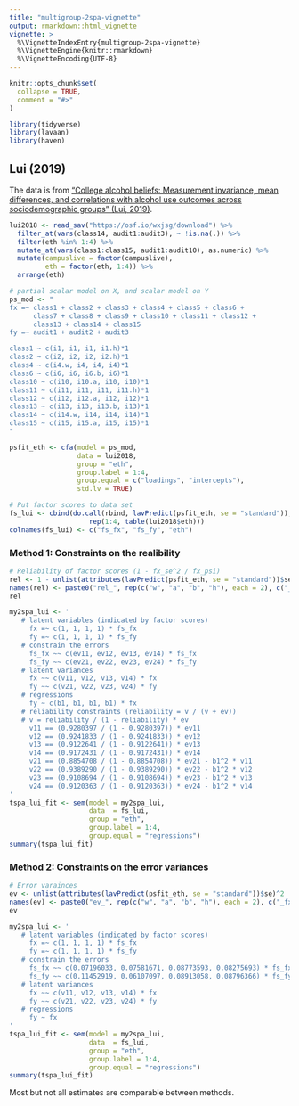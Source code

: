 ```yaml
---
title: "multigroup-2spa-vignette"
output: rmarkdown::html_vignette
vignette: >
  %\VignetteIndexEntry{multigroup-2spa-vignette}
  %\VignetteEngine{knitr::rmarkdown}
  %\VignetteEncoding{UTF-8}
---
```


```r
knitr::opts_chunk$set(
  collapse = TRUE,
  comment = "#>"
)
```

```r
library(tidyverse)
library(lavaan)
library(haven)
```


## Lui (2019)

The data is from ["College alcohol beliefs: Measurement invariance, mean differences, and correlations with alcohol use outcomes across sociodemographic groups" (Lui, 2019)](https://pubmed.ncbi.nlm.nih.gov/30777775/). 

```r
lui2018 <- read_sav("https://osf.io/wxjsg/download") %>%
  filter_at(vars(class14, audit1:audit3), ~ !is.na(.)) %>% 
  filter(eth %in% 1:4) %>%
  mutate_at(vars(class1:class15, audit1:audit10), as.numeric) %>%
  mutate(campuslive = factor(campuslive), 
         eth = factor(eth, 1:4)) %>%
  arrange(eth)
```


[WT]: # (Estimating fx and fy in the same model yields similar results as estimating them in two separate models, although a few parameter estiamtes differ slightly.)

[WT]: # (Fine if the local independence assumption holds for each factor. )

```r
# partial scalar model on X, and scalar model on Y
ps_mod <- "
fx =~ class1 + class2 + class3 + class4 + class5 + class6 + 
      class7 + class8 + class9 + class10 + class11 + class12 + 
      class13 + class14 + class15
fy =~ audit1 + audit2 + audit3

class1 ~ c(i1, i1, i1, i1.h)*1
class2 ~ c(i2, i2, i2, i2.h)*1
class4 ~ c(i4.w, i4, i4, i4)*1
class6 ~ c(i6, i6, i6.b, i6)*1
class10 ~ c(i10, i10.a, i10, i10)*1
class11 ~ c(i11, i11, i11, i11.h)*1
class12 ~ c(i12, i12.a, i12, i12)*1
class13 ~ c(i13, i13, i13.b, i13)*1
class14 ~ c(i14.w, i14, i14, i14)*1
class15 ~ c(i15, i15.a, i15, i15)*1
"
```

```r
psfit_eth <- cfa(model = ps_mod, 
                 data = lui2018, 
                 group = "eth", 
                 group.label = 1:4, 
                 group.equal = c("loadings", "intercepts"), 
                 std.lv = TRUE)
```

```r
# Put factor scores to data set
fs_lui <- cbind(do.call(rbind, lavPredict(psfit_eth, se = "standard")), 
                    rep(1:4, table(lui2018$eth)))
colnames(fs_lui) <- c("fs_fx", "fs_fy", "eth")
```


### Method 1: Constraints on the realibility

```r
# Reliability of factor scores (1 - fx_se^2 / fx_psi)
rel <- 1 - unlist(attributes(lavPredict(psfit_eth, se = "standard"))$se)^2 / 1
names(rel) <- paste0("rel_", rep(c("w", "a", "b", "h"), each = 2), c("_fx", "_fy"))
rel
```


```r
my2spa_lui <- '
   # latent variables (indicated by factor scores)
     fx =~ c(1, 1, 1, 1) * fs_fx
     fy =~ c(1, 1, 1, 1) * fs_fy
   # constrain the errors
     fs_fx ~~ c(ev11, ev12, ev13, ev14) * fs_fx
     fs_fy ~~ c(ev21, ev22, ev23, ev24) * fs_fy
   # latent variances
     fx ~~ c(v11, v12, v13, v14) * fx
     fy ~~ c(v21, v22, v23, v24) * fy
   # regressions
     fy ~ c(b1, b1, b1, b1) * fx
   # reliability constraints (reliability = v / (v + ev))
   # v = reliability / (1 - reliability) * ev
     v11 == (0.9280397 / (1 - 0.9280397)) * ev11
     v12 == (0.9241833 / (1 - 0.9241833)) * ev12
     v13 == (0.9122641 / (1 - 0.9122641)) * ev13
     v14 == (0.9172431 / (1 - 0.9172431)) * ev14
     v21 == (0.8854708 / (1 - 0.8854708)) * ev21 - b1^2 * v11
     v22 == (0.9389290 / (1 - 0.9389290)) * ev22 - b1^2 * v12
     v23 == (0.9108694 / (1 - 0.9108694)) * ev23 - b1^2 * v13
     v24 == (0.9120363 / (1 - 0.9120363)) * ev24 - b1^2 * v14
'
tspa_lui_fit <- sem(model = my2spa_lui,
                    data  = fs_lui, 
                    group = "eth", 
                    group.label = 1:4, 
                    group.equal = "regressions")
summary(tspa_lui_fit)
```

### Method 2: Constraints on the error variances

```r
# Error varainces
ev <- unlist(attributes(lavPredict(psfit_eth, se = "standard"))$se)^2
names(ev) <- paste0("ev_", rep(c("w", "a", "b", "h"), each = 2), c("_fx", "_fy"))
ev
```


```r
my2spa_lui <- '
   # latent variables (indicated by factor scores)
     fx =~ c(1, 1, 1, 1) * fs_fx
     fy =~ c(1, 1, 1, 1) * fs_fy
   # constrain the errors
     fs_fx ~~ c(0.07196033, 0.07581671, 0.08773593, 0.08275693) * fs_fx
     fs_fy ~~ c(0.11452919, 0.06107097, 0.08913058, 0.08796366) * fs_fy
   # latent variances
     fx ~~ c(v11, v12, v13, v14) * fx
     fy ~~ c(v21, v22, v23, v24) * fy
   # regressions
     fy ~ fx
'
tspa_lui_fit <- sem(model = my2spa_lui,
                    data  = fs_lui, 
                    group = "eth", 
                    group.label = 1:4, 
                    group.equal = "regressions")
summary(tspa_lui_fit)
```

Most but not all estimates are comparable between methods. 

